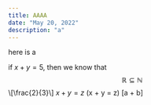 ```yaml
---
title: AAAA
date: "May 20, 2022"
description: "a"
---
```

here is a

if $x + y = 5$, then we know that
$$\mathbb{R} \subseteq \mathbb{N}$$
\\\[\frac{2}{3}\\\]
$x + y = z$
\(x + y = z\)
\[a + b\]
